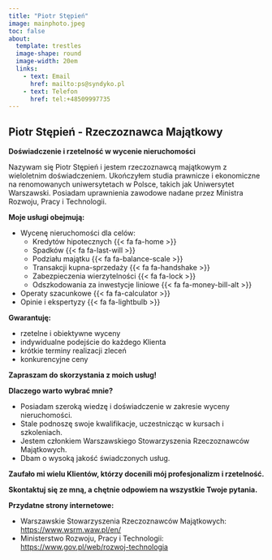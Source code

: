 ```yaml
---
title: "Piotr Stępień"
image: mainphoto.jpeg
toc: false
about: 
  template: trestles
  image-shape: round
  image-width: 20em
  links:
    - text: Email
      href: mailto:ps@syndyko.pl
    - text: Telefon
      href: tel:+48509997735
---
```


## Piotr Stępień - Rzeczoznawca Majątkowy

**Doświadczenie i rzetelność w wycenie nieruchomości**

Nazywam się Piotr Stępień i jestem rzeczoznawcą majątkowym z wieloletnim doświadczeniem. Ukończyłem studia prawnicze i ekonomiczne na renomowanych uniwersytetach w Polsce, takich jak Uniwersytet Warszawski. Posiadam uprawnienia zawodowe nadane przez Ministra Rozwoju, Pracy i Technologii.

**Moje usługi obejmują:**

* Wycenę nieruchomości dla celów:
    * Kredytów hipotecznych {{< fa fa-home >}} 
    * Spadków {{< fa fa-last-will >}}
    * Podziału majątku {{< fa fa-balance-scale >}}
    * Transakcji kupna-sprzedaży {{< fa fa-handshake >}}
    * Zabezpieczenia wierzytelności {{< fa fa-lock >}}
    * Odszkodowania za inwestycje liniowe {{< fa fa-money-bill-alt >}}
* Operaty szacunkowe {{< fa fa-calculator >}}
* Opinie i ekspertyzy {{< fa fa-lightbulb >}}

**Gwarantuję:**

* rzetelne i obiektywne wyceny
* indywidualne podejście do każdego Klienta
* krótkie terminy realizacji zleceń
* konkurencyjne ceny

**Zapraszam do skorzystania z moich usług!**

**Dlaczego warto wybrać mnie?**

* Posiadam szeroką wiedzę i doświadczenie w zakresie wyceny nieruchomości.
* Stale podnoszę swoje kwalifikacje, uczestnicząc w kursach i szkoleniach.
* Jestem członkiem Warszawskiego Stowarzyszenia Rzeczoznawców Majątkowych.
* Dbam o wysoką jakość świadczonych usług.

**Zaufało mi wielu Klientów, którzy docenili mój profesjonalizm i rzetelność.**

**Skontaktuj się ze mną, a chętnie odpowiem na wszystkie Twoje pytania.**

**Przydatne strony internetowe:**

* Warszawskie Stowarzyszenia Rzeczoznawców Majątkowych: [https://www.wsrm.waw.pl/en/](http://www.srm.com.pl/)
* Ministerstwo Rozwoju, Pracy i Technologii: [https://www.gov.pl/web/rozwoj-technologia](https://www.gov.pl/web/rozwoj-technologia)



